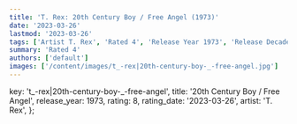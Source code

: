 ```yaml
---
title: 'T. Rex: 20th Century Boy / Free Angel (1973)'
date: '2023-03-26'
lastmod: '2023-03-26'
tags: ['Artist T. Rex', 'Rated 4', 'Release Year 1973', 'Release Decade 1970']
summary: 'Rated 4'
authors: ['default']
images: ['/content/images/t_-rex|20th-century-boy-_-free-angel.jpg']
---
```


  key: 't_-rex|20th-century-boy-_-free-angel',
  title: '20th Century Boy / Free Angel',
  release_year: 1973,
  rating: 8,
  rating_date: '2023-03-26',
  artist: 'T. Rex',
};

<MusicRating data={data} />
